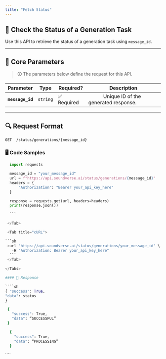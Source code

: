 ```yaml
---
title: "Fetch Status"
---
```


## 📌 Check the Status of a Generation Task

Use this API to retrieve the status of a generation task using `message_id`.

---

## 🔹 **Core Parameters**

> 🛈 The parameters below define the request for this API.

| Parameter        | Type     | Required?   | Description                                              |
| ---------------- | -------- | ----------- | -------------------------------------------------------- |
| **`message_id`** | `string` | ✅ Required | &#x2003;&emsp;&emsp;Unique ID of the generated response. |

---

## 🔍 **Request Format**

```http
GET  /status/generations/{message_id}
```

### 🖥️ Code Samples

<Tabs>
  <Tab title="Python">
  
  ```python
    import requests

    message_id = "your_message_id"
    url = f"https://api.soundverse.ai/status/generations/{message_id}"
    headers = {
        "Authorization": "Bearer your_api_key_here"
    }

    response = requests.get(url, headers=headers)
    print(response.json())

    ```

   </Tab>

   <Tab title="cURL">
  
  ```sh
   curl "https://api.soundverse.ai/status/generations/your_message_id" \
     -H "Authorization: Bearer your_api_key_here"
    ```
   </Tab>
   
</Tabs>

#### 📌 Response

````sh
 { "success": True,
  "data": status
  }
  ```

<Tabs>
 <Tab title="SUCCESSFUL">

```sh
 {
   "success": True,
   "data": “SUCCESSFUL”
 }
  ```
 </Tab>

 <Tab title="PROCESSING">

```sh
  {
    "success": True,
    "data": “PROCESSING”
  }
  ```
 </Tab>
</Tabs>
````

